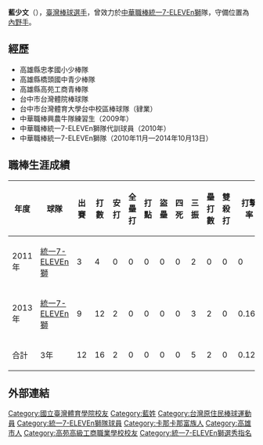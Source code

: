 [[Category:國立臺灣體育學院校友|Category:國立臺灣體育學院校友]]
{{Infobox CPBL player|
bgcolor1=#004400|
bgcolor2=orange|
textcolor1=#FFFFFF|
textcolor2=#FFFFFF|
name=藍少文|
image=藍少文.JPG|
width=250|
position=內野手|
team=統一獅|
number=67|
bats=左|
throws=右|
birthdate={{birth_date_and_age|1988|6|7|mf=y}}|
birthplace={{TWN}}[[高雄縣|高雄縣]]|
debutdate=5月31日|
debutyear=2011年|
debutteam=統一獅|
statyear=2013年9月22日|
stat1label=[[打擊率|打擊率]]|
stat1value=0.125|
stat2label=[[全壘打|全壘打]]|
stat2value=0|
stat3label=[[打點|打點]]|
stat3value=0|
stat4label=[[盜壘|盜壘]]|
stat4value=0|
teams=<nowiki></nowiki>
*[[統一獅|統一獅]]（2010年11月—2014年10月13日）
|awards=<nowiki></nowiki>
}}
'''藍少文'''（{{bd|1988年|6月7日|||catIdx=藍}}），[[臺灣|臺灣]][[棒球|棒球]][[選手|選手]]，曾效力於[[中華職棒|中華職棒]][[統一7-ELEVEn獅|統一7-ELEVEn獅]]隊，守備位置為[[內野手|內野手]]。

==經歷==
*高雄縣忠孝國小少棒隊 
*高雄縣橋頭國中青少棒隊 
*高雄縣高苑工商青棒隊 
*台中市台灣體院棒球隊 
*台中市台灣體育大學台中校區棒球隊（肄業） 
*中華職棒興農牛隊練習生（2009年） 
*中華職棒統一7-ELEVEn獅隊代訓球員（2010年） 
*中華職棒統一7-ELEVEn獅隊（2010年11月—2014年10月13日）
 
==職棒生涯成績==
{|border=1 width="750px"
|- align=middle 
!年度!!球隊!!出賽!!打數!!安打!!全壘打!!打點!!盜壘!!四死!!三振!!壘打數!!雙殺打!!打擊率
|- align=center
|2011年||[[統一7-ELEVEn獅|統一7-ELEVEn獅]]||3||4||0||0||0||0||0||2||0||0||0
|- align=center
|2013年||[[統一7-ELEVEn獅|統一7-ELEVEn獅]]||9||12||2||0||0||0||0||3||2||0||0.167
|- align=center style="color:black; background-color:green" 
!合計!!3年!!12||16||2||0||0||0||0||5||2||0||0.125
|}

==外部連結==
{{台灣棒球維基館}}
{{中華職棒球員資料|id=R251|name=藍少文}}


{{棒球選手小作品}}
{{Taiwan-sport-bio-stub}}
{{統一7-ELEVEn獅隊球員名單}}

[[Category:藍姓|Category:藍姓]]
[[Category:台灣原住民棒球運動員|Category:台灣原住民棒球運動員]]
[[Category:統一7-ELEVEn獅隊球員|Category:統一7-ELEVEn獅隊球員]]
[[Category:卡那卡那富族人|Category:卡那卡那富族人]]
[[Category:高雄市人|Category:高雄市人]]
[[Category:高苑高級工商職業學校校友|Category:高苑高級工商職業學校校友]]
[[Category:統一7-ELEVEn獅選秀指名|Category:統一7-ELEVEn獅選秀指名]]